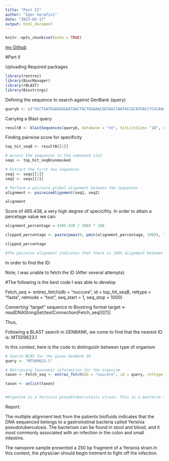 ```yaml
---
title: "Past II"
author: "Igor Serafini"
date: "2023-02-17"
output: html_document
---
```


```r
knitr::opts_chunk$set(echo = TRUE)
```

[my Github](https://github.com/IgorSerafini/Rentrez)

#Part II


Uploading Required packages
```r
library(rentrez)
library(BiocManager)
library(rBLAST)
library(Biostrings)
```


Defining the sequence to search against GenBank (query)
```r
queryb <- c("GCCTGATGGAGGGGGATAACTACTGGAAACGGTAGCTAATACCGCATGACCTCGCAAGAGCAAAGTGGGGGACCTTAGGGCCTCACGCCATCGGATGAACCCAGATGGGATTAGCTAGTAGGTGGGGTAATGGCTCACCTAGGCGACGATCCCTAGCTGGTCTGAGAGGATGACCAGCCACACTGGAACTGAGACACGGTCCAGACTCCTACGGGAGGCAGCAGTGGGGAATATTGCACAATGGGCGCAA")
```

Carrying a Blast query
```r
resultB <- blastSequences(queryb, database = "nt", hitListSize= "10", expect = 1e-06)
```


Finding pairwise score for specificity 
```r
top_hit_seqB <- resultB[[1]]

# Access the sequences in the unmasked slot
seqs <- top_hit_seqB@unmasked

# Extract the first two sequences
seq1 <- seqs[[1]]
seq2 <- seqs[[2]]

# Perform a pairwise global alignment between the sequences
alignment <- pairwiseAlignment(seq1, seq2)

alignment

```
Score of 495.438, a very high degree of specicifity. In order to attain a percetage value we can:
```r
alignment_percentage = (495.438 / 300) * 100

clipped_percentage <- paste(pmax(0, pmin(alignment_percentage, 100)), "%")

clipped_percentage

#The pairwise alignment indicates that there is 100% alignment between our our unidentified query and BLAST result
```

In order to find the ID:

Note, I was unable to fetch the ID (After several attempts)

#The following is the best code I was able to develop

Fetch_seq <- entrez_fetch(db = "nuccore", id = top_hit_seqB, rettype = "fasta", retmode = "text", seq_start = 1, seq_stop = 1000)

Converting "target" sequence to Biostring format
target <- readDNAStringSet(textConnection(Fetch_seq))[[1]]

Thus, 

Following a BLAST search in GENBANK, we come to find that the nearest ID is: MT509623.1



In this context, here is the code to distinguish between type of organism
```r
# Search NCBI for the given GenBank ID
query <- "MT509623.1"

# Retrieving taxonomic information for the organism
taxon <- Fetch_seq <- entrez_fetch(db = "nuccore", id = query, rettype = "fasta", retmode = "text", seq_start = 1, seq_stop = 1000)

taxon <- unlist(taxon)


#Organism is a Yersinia pseudotuberculosis strain. This is a bacteria that causes food-borne gastrointestinal infections in humans and animals. 

```

Report: 

The multiple alignment test from the patients biofluids indicates that the DNA sequenced belongs to a gastroinstinal bacteria called Yersinia pseudotuberculosis. The bacterium can be found in stool and blood, and it most commonly associated with an infection in the colon and small intestine. 

The nanopore sample presented a 250 bp fragment of a Yersinia strain.In this context, the physician should begin tretment to fight off the infection.  
